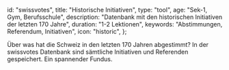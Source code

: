 
  id: "swissvotes",
  title: "Historische Initiativen",
  type: "tool",
  age: "Sek-1, Gym, Berufsschule",
  description:
    "Datenbank mit den historischen Initiativen der letzten 170 Jahre",
  duration: "1-2 Lektionen",
  keywords: "Abstimmungen, Referendum, Initiativen",
  icon: "historic",
};

Über was hat die Schweiz in den letzten 170 Jahren abgestimmt?
In der swissvotes Datenbank sind sämtliche Initiativen und Referenden gespeichert.
Ein spannender Fundus.

<Swissvotes />
